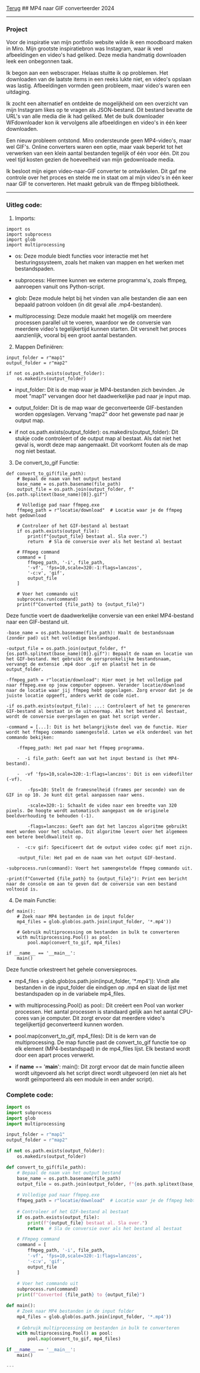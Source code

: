 
<div className="heading">
  <a className="back" href="/"><LeftArrow />Terug</a>
  ## MP4 naar GIF converteerder
  <span>2024</span>
</div>

<hr />

### Project

Voor de inspiratie van mijn portfolio website wilde ik een moodboard maken in Miro. Mijn grootste inspiratiebron was Instagram, waar ik veel afbeeldingen en video's had geliked. Deze media handmatig downloaden leek een onbegonnen taak.

Ik begon aan een webscraper. Helaas stuitte ik op problemen. Het downloaden van de laatste items in een reeks lukte niet, en video's opslaan was lastig. Afbeeldingen vormden geen probleem, maar video's waren een uitdaging.

Ik zocht een alternatief en ontdekte de mogelijkheid om een overzicht van mijn Instagram likes op te vragen als JSON-bestand. Dit bestand bevatte de URL's van alle media die ik had geliked. Met de bulk downloader WFdownloader kon ik vervolgens alle afbeeldingen en video's in één keer downloaden.

Een nieuw probleem ontstond. Miro ondersteunde geen MP4-video's, maar wel GIF's. Online converters waren een optie, maar vaak beperkt tot het verwerken van een klein aantal bestanden tegelijk of één voor één. Dit zou veel tijd kosten gezien de hoeveelheid van mijn gedownloade media.

Ik besloot mijn eigen video-naar-GIF converter te ontwikkelen. Dit gaf me controle over het proces en stelde me in staat om al mijn video's in één keer naar GIF te converteren. Het maakt gebruik van de ffmpeg bibliotheek.



---

### Uitleg code:

1. Imports:
```
import os
import subprocess
import glob
import multiprocessing
```

   - os: Deze module biedt functies voor interactie met het besturingssysteem, zoals het maken van mappen en het werken met bestandspaden.

   - subprocess: Hiermee kunnen we externe programma's, zoals ffmpeg, aanroepen vanuit ons Python-script.

   - glob: Deze module helpt bij het vinden van alle bestanden die aan een bepaald patroon voldoen (in dit geval alle .mp4-bestanden).

   - multiprocessing: Deze module maakt het mogelijk om meerdere processen parallel uit te voeren, waardoor we de conversie van meerdere video's tegelijkertijd kunnen starten. Dit versnelt het proces aanzienlijk, vooral bij een groot aantal bestanden.

2. Mappen Definiëren:

```
input_folder = r"map1"
output_folder = r"map2"

if not os.path.exists(output_folder):
    os.makedirs(output_folder)
```

   - input_folder: Dit is de map waar je MP4-bestanden zich bevinden. Je moet "map1" vervangen door het daadwerkelijke pad naar je input map.

   - output_folder: Dit is de map waar de geconverteerde GIF-bestanden worden opgeslagen. Vervang "map2" door het gewenste pad naar je output map.

   - if not os.path.exists(output_folder): os.makedirs(output_folder): Dit stukje code controleert of de output map al bestaat. Als dat niet het geval is, wordt deze map aangemaakt. Dit voorkomt fouten als de map nog niet bestaat.


3. De convert_to_gif Functie:

```
def convert_to_gif(file_path):
    # Bepaal de naam van het output bestand
    base_name = os.path.basename(file_path)
    output_file = os.path.join(output_folder, f"{os.path.splitext(base_name)[0]}.gif")

    # Volledige pad naar ffmpeg.exe
    ffmpeg_path = r"locatie/download"  # Locatie waar je de ffmpeg hebt gedownload

    # Controleer of het GIF-bestand al bestaat
    if os.path.exists(output_file):
        print(f"{output_file} bestaat al. Sla over.")
        return  # Sla de conversie over als het bestand al bestaat

    # FFmpeg command
    command = [
        ffmpeg_path, '-i', file_path,
        '-vf', 'fps=10,scale=320:-1:flags=lanczos',
        '-c:v', 'gif',
        output_file
    ]

    # Voer het commando uit
    subprocess.run(command)
    print(f"Converted {file_path} to {output_file}")
```

Deze functie voert de daadwerkelijke conversie van een enkel MP4-bestand naar een GIF-bestand uit.

    -base_name = os.path.basename(file_path): Haalt de bestandsnaam (zonder pad) uit het volledige bestandspad.

    -output_file = os.path.join(output_folder, f"{os.path.splitext(base_name)[0]}.gif"): Bepaalt de naam en locatie van het GIF-bestand. Het gebruikt de oorspronkelijke bestandsnaam, vervangt de extensie .mp4 door .gif en plaatst het in de output_folder.

    -ffmpeg_path = r"locatie/download": Hier moet je het volledige pad naar ffmpeg.exe op jouw computer opgeven. Verander locatie/download naar de locatie waar jij ffmpeg hebt opgeslagen. Zorg ervoor dat je de juiste locatie opgeeft, anders werkt de code niet.

    -if os.path.exists(output_file): ...: Controleert of het te genereren GIF-bestand al bestaat in de uitvoermap. Als het bestand al bestaat, wordt de conversie overgeslagen en gaat het script verder.

    -command = [...]: Dit is het belangrijkste deel van de functie. Hier wordt het ffmpeg commando samengesteld. Laten we elk onderdeel van het commando bekijken:

        -ffmpeg_path: Het pad naar het ffmpeg programma.

        -  -i file_path: Geeft aan wat het input bestand is (het MP4-bestand).

        -  -vf 'fps=10,scale=320:-1:flags=lanczos': Dit is een videofilter (-vf).

            -fps=10: Stelt de framesnelheid (frames per seconde) van de GIF in op 10. Je kunt dit getal aanpassen naar wens.

            -scale=320:-1: Schaalt de video naar een breedte van 320 pixels. De hoogte wordt automatisch aangepast om de originele beeldverhouding te behouden (-1).

            -flags=lanczos: Geeft aan dat het lanczos algoritme gebruikt moet worden voor het schalen. Dit algoritme levert over het algemeen een betere beeldkwaliteit op.

        -  -c:v gif: Specificeert dat de output video codec gif moet zijn.

        -output_file: Het pad en de naam van het output GIF-bestand.

    -subprocess.run(command): Voert het samengestelde ffmpeg commando uit.

    -print(f"Converted {file_path} to {output_file}"): Print een bericht naar de console om aan te geven dat de conversie van een bestand voltooid is.

4. De main Functie:

```
def main():
    # Zoek naar MP4 bestanden in de input folder
    mp4_files = glob.glob(os.path.join(input_folder, '*.mp4'))

    # Gebruik multiprocessing om bestanden in bulk te converteren
    with multiprocessing.Pool() as pool:
        pool.map(convert_to_gif, mp4_files)

if __name__ == '__main__':
    main()
```

Deze functie orkestreert het gehele conversieproces.

   - mp4_files = glob.glob(os.path.join(input_folder, '*.mp4')): Vindt alle bestanden in de input_folder die eindigen op .mp4 en slaat de lijst met bestandspaden op in de variabele mp4_files.

   - with multiprocessing.Pool() as pool:: Dit creëert een Pool van worker processen. Het aantal processen is standaard gelijk aan het aantal CPU-cores van je computer. Dit zorgt ervoor dat meerdere video's tegelijkertijd geconverteerd kunnen worden.

   - pool.map(convert_to_gif, mp4_files): Dit is de kern van de multiprocessing. De map functie past de convert_to_gif functie toe op elk element (MP4-bestandspad) in de mp4_files lijst. Elk bestand wordt door een apart proces verwerkt.

   - if __name__ == '__main__': main(): Dit zorgt ervoor dat de main functie alleen wordt uitgevoerd als het script direct wordt uitgevoerd (en niet als het wordt geïmporteerd als een module in een ander script).

### Complete code:

```python
import os
import subprocess
import glob
import multiprocessing

input_folder = r"map1"
output_folder = r"map2"

if not os.path.exists(output_folder):
    os.makedirs(output_folder)

def convert_to_gif(file_path):
    # Bepaal de naam van het output bestand
    base_name = os.path.basename(file_path)
    output_file = os.path.join(output_folder, f"{os.path.splitext(base_name)[0]}.gif")
    
    # Volledige pad naar ffmpeg.exe
    ffmpeg_path = r"locatie/download"  # Locatie waar je de ffmpeg hebt gedownload
    
    # Controleer of het GIF-bestand al bestaat
    if os.path.exists(output_file):
        print(f"{output_file} bestaat al. Sla over.")
        return  # Sla de conversie over als het bestand al bestaat

    # FFmpeg command
    command = [
        ffmpeg_path, '-i', file_path, 
        '-vf', 'fps=10,scale=320:-1:flags=lanczos', 
        '-c:v', 'gif', 
        output_file
    ]
    
    # Voer het commando uit
    subprocess.run(command)
    print(f"Converted {file_path} to {output_file}")

def main():
    # Zoek naar MP4 bestanden in de input folder
    mp4_files = glob.glob(os.path.join(input_folder, '*.mp4'))
    
    # Gebruik multiprocessing om bestanden in bulk te converteren
    with multiprocessing.Pool() as pool:
        pool.map(convert_to_gif, mp4_files)

if __name__ == '__main__':
    main()

---

